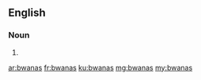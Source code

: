 ==English==

===Noun===
{{head|en}}

# {{plural of|bwana}}

[[ar:bwanas]]
[[fr:bwanas]]
[[ku:bwanas]]
[[mg:bwanas]]
[[my:bwanas]]